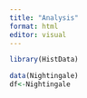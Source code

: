 ```yaml
---
title: "Analysis"
format: html
editor: visual
---
```


```r
library(HistData)
```

```r
data(Nightingale)
df<-Nightingale
```
